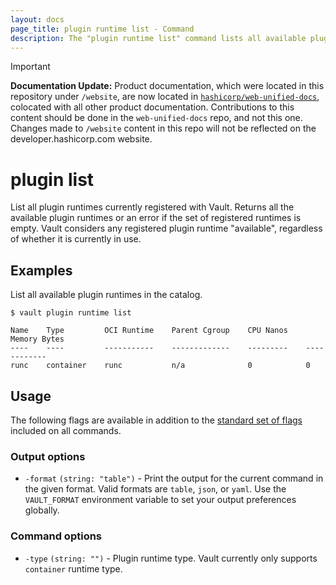```yaml
---
layout: docs
page_title: plugin runtime list - Command
description: The "plugin runtime list" command lists all available plugin runtimes in the plugin runtime catalog.
---
```


> [!IMPORTANT]  
> **Documentation Update:** Product documentation, which were located in this repository under `/website`, are now located in [`hashicorp/web-unified-docs`](https://github.com/hashicorp/web-unified-docs), colocated with all other product documentation. Contributions to this content should be done in the `web-unified-docs` repo, and not this one. Changes made to `/website` content in this repo will not be reflected on the developer.hashicorp.com website.

# plugin list

List all plugin runtimes currently registered with Vault. Returns all the
available plugin runtimes or an error if the set of registered runtimes is empty.
Vault considers any registered plugin runtime "available", regardless of whether
it is currently in use.

## Examples

List all available plugin runtimes in the catalog.

```shell-session
$ vault plugin runtime list

Name    Type         OCI Runtime    Parent Cgroup    CPU Nanos    Memory Bytes
----    ----         -----------    -------------    ---------    ------------
runc    container    runc           n/a              0            0
```

## Usage

The following flags are available in addition to the [standard set of
flags](/vault/docs/commands) included on all commands.

### Output options

- `-format` `(string: "table")` - Print the output for the current command in
  the given format. Valid formats are `table`, `json`, or `yaml`. Use the
  `VAULT_FORMAT` environment variable to set your output preferences globally.

### Command options

- `-type` `(string: "")` - Plugin runtime type. Vault currently only supports
  `container` runtime type.
